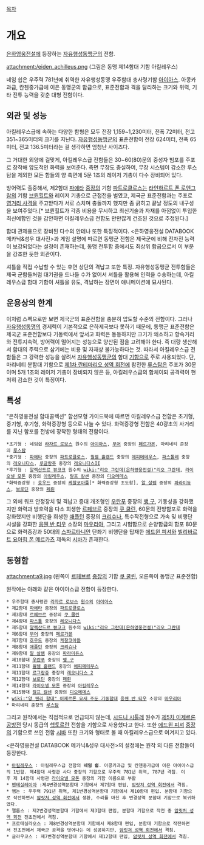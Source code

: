 [[목차]]
= 개요 =
[[은하영웅전설]]에 등장하는 [[자유행성동맹군]]의 전함.

attachment:/eiden_achilleus.png
(그림은 동맹 제14함대 기함 아킬레우스)

네임 쉽은 우주력 781년에 취역한 자유행성동맹 우주함대 총사령기함 [[아이아스]]. 아콩카과급, 칸첸중가급에 이은 동맹군의 함급으로, 표준전함과 격을 달리하는 크기와 위력, 기타 전투 능력을 갖춘 대형 전함이다.

== 외관 및 성능 ==
아킬레우스급에 속하는 다양한 함형은 모두 전장 1,159~1,230미터, 전폭 72미터, 전고 351~365미터의 크기를 지닌다. [[자유행성동맹군]]의 표준전함이 전장 624미터, 전폭 65미터, 전고 136.5미터라는 걸 생각하면 엄청난 사이즈다.

그 거대한 외양에 걸맞게, 아킬레우스급 전함들은 30~60(80)문의 중성자 빔포를 주포로 장착해 압도적인 화력을 보여준다. 측면 무장도 충실하여, 무장 시스템이 감소한 루스탐을 제외한 모든 함들의 양 측면에 5문 1조의 레이저 기총이 다수 장비되어 있다.

방어력도 출중해서, 제2함대 [[파에타]] [[중장]]의 기함 [[파트로클로스]]는 [[라인하르트 폰 로엔그람]]의 기함 [[브륀힐트]]와 레이저 기총으로 근접전을 벌였고, 제국군 표준전함과는 주포로 [[영거리 사격]]을 주고받다가 서로 스치며 충돌까지 했지만 좀 긁히고 끝날 정도의 내구성을 보여주었다.[* 브륀힐트가 각종 비용을 무시하고 최신기술과 자재를 아낌없이 투입한 최신예함인 것을 감안하면 아킬레우스급 전함도 만만찮게 건조된 것으로 추정된다.]

함대 관제용으로 장비된 다수의 안테나 또한 특징적이다. <은하영웅전설 DATABOOK 메카닉&성우 대사전>과 게임 설명에 따르면 동맹군 전함은 제국군에 비해 전자전 능력이 보강되었다는 설정이 존재하는데, 동맹 전투함 중에서도 최상위 함급으로서 이 부분을 강조한 듯한 외관이다.

셔틀을 직접 수납할 수 있는 후면 상단의 격납고 또한 특징. 자유행성동맹군 전투함들은 제국 군함들처럼 대기권을 드나들 수가 없어서 셔틀을 활용해 인력을 수송하는데, 아킬레우스급 함대 기함이 셔틀을 유도, 격납하는 장면이 애니메이션에 묘사된다.

== 운용상의 한계 ==
이처럼 스펙으로만 보면 제국군의 표준전함을 충분히 압도할 수준의 전함이다. 그러나 [[자유행성동맹]]의 경제력이 기본적으로 은하제국보다 못하기 때문에, 동맹군 표준전함은 제국군 표준전함보다 기동력에서 앞서고 화력은 동등하지만 크기가 왜소하고 항속거리와 전투지속력, 방어력이 떨어지는 성능으로 양산된 점을 고려해야 한다. 즉 대량 생산해서 함대의 주력으로 삼기에는 비용 및 자재상 불가능하다는 것. 따라서 아킬레우스급 전함들은 그 강력한 성능을 살려서 [[자유행성동맹군]]의 함대 [[기함]]으로 주로 사용되었다.
단, 마리네티 분함대 기함으로 [[제1차 란테마리오 성역 회전]]에 참전한 [[루스탐]]은 주포가 30문이며 5개 1조의 레이저 기총이 장비되지 않은 등, 아킬레우스급의 함체이되 공격력이 현저히 감소한 것이 특징이다.

== 특성 ==
"은하영웅전설 함대콜렉션" 함선모형 가이드북에 따르면 아킬레우스급 전함은 초기형, 중기형, 후기형, 화력증강형 등으로 나눌 수 있다. 화력증강형 전함은 40광초의 사거리를 지닌 함포를 전방에 장착한 형태의 전함이다.

 *초기형 : 네임쉽 [[라자르 로보스]] 원수의 [[아이아스]], [[무어]] 중장의 [[페르가몬]], 마리네티 준장의 [[루스탐]]
 *중기형 : [[파에타]] 중장의 [[파트로클로스]], [[윌렘 홀랜드]] 중장의 [[에피메테우스]], [[파스톨레]] 중장의 [[레오니다스]], [[루글랑주]] 중장의 [[레오니다스]]II
 *후기형 : [[알렉산드르 뷰코크]] 원수의 [[wiki:"리오 그란데(은하영웅전설)"리오 그란데]], [[라이오넬 모톤]] 중장의 [[아킬레우스]], [[랄프 칼센]] 중장의 [[디오메데스]]
 *화력증강형 : [[호우드]] 중장의 [[케찰코아틀]][* 화력증강형 초도함], [[알 살렘]] 중장의 [[파라미듀스]], [[보로딘]] 중장의 [[페륀]]
 
그 외에 워프 안정장치 및 격납고 증대 개조형인 [[우란푸]] 중장의 [[뱅 구]], 기동성을 강화했지만 화력과 방호력을 다소 희생한 [[르페브르]] 중장의 [[쿠 쿨린]], 60문의 전방함포로 화력을 강화했지만 비행단을 희생한 [[애플턴]] 중장의 [[크리슈나]], 특수작전형으로 가속 및 비행단 시설을 강화한 [[응웬 반 티우]] 소장의 [[마우리아]], 그리고 시험함으로 순양함급의 함포 80문으로 화력증강과 50대의 [[스파르타니안]] 단좌기 비행단을 탑재한 [[에드윈 피셔]]와 [[빌리바르트 요아힘 폰 메르카츠]] 제독의 [[시바]]가 존재한다.

== 동형함 ==
attachment:a9.jpg
(왼쪽이 [[르페브르]] [[중장]]의 기함 [[쿠 쿨린]], 오른쪽이 동맹군 표준전함)

원작에는 아래와 같은 아이아스급 전함이 등장한다.
 * 우주함대 총사령관 [[라자르 로보스]] [[원수]]의 [[아이아스]]
 * 제2함대 [[파에타]] 중장의 [[파트로클로스]]
 * 제3함대 [[르페브르]] 중장의 [[쿠 쿨린]]
 * 제4함대 [[파스톨]] 중장의 [[레오니다스]]
 * 제5함대 [[알렉산드르 뷰코크]] 원수의 [[wiki:"리오 그란데(은하영웅전설)"리오 그란데]]
 * 제6함대 [[무어]] 중장의 [[페르가몬]]
 * 제7함대 [[호우드]] 중장의 [[케찰코아틀]]
 * 제8함대 [[애플턴]] 중장의 [[크리슈나]]
 * 제9함대 [[알 살렘]] 중장의 [[파라미듀스]]
 * 제10함대 [[우란푸]] 중장의 [[뱅 구]]
 * 제11함대 [[윌렘 홀랜드]] 중장의 [[에피메테우스]]
 * 제11함대 [[르그랑쥬]] 중장의 [[레오니다스 2]]
 * 제12함대 [[보로딘]] 중장의 [[페륀]]
 * 제14함대 [[라이오넬 모톤]] 중장의 [[아킬레우스]]
 * 제15함대 [[랄프 칼센]] 중장의 [[디오메데스]]
 * [[wiki:"양 웬리 함대" 이제르론 요새 주둔 기동함대]] [[응웬 반 티우]] 소장의 [[마우리아]]
 * 마리네티 준장의 [[루스탐]]

그리고 원작에서는 직접적으로 언급되지 않는데, [[시드니 시톨레]] 원수가 [[제5차 이제르론 공방전]] 당시 동급의 [[헥토르]]란 전함을 기함으로 사용했다고 한다. 또한 [[에드윈 피셔]] [[중장]]의 기함으로 쓰인 전함 [[시바]] 또한 크기와 형태로 볼 때 아킬레우스급으로 여겨지고 있다.

<은하영웅전설 DATABOOK 메카닉&성우 대사전>의 설정에는 원작 외 다른 전함들이 등장한다.

 * [[아킬레우스]] : 아킬레우스급 전함의 '''네임 쉽'''. 아콩카과급 및 칸첸중가급에 이은 아이아스급의 1번함. 제4함대 사령관 사다 중장의 기함으로 우주력 781년 취역, 787년 격침. 이후 제 14함대 사령관 [[라이오넬 모톤]] 중장의 기함 이름으로 부활
 * [[펜테실레이아]] :제4변경성역분함대 기함에서 제7함대 편입, [[암릿처 성역 회전]]에서 격침.
 * 멤논 : 우주력 791년 취역, 제1변경성역분함대 기함에서 제10함대 편입. 분함대 기함으로 작전하면서 [[암릿처 성역 회전]]에서 생환, 수리를 마친 후 변경성역 분함대 기함으로 복귀하였다.
 * 펠롭스 : 제2변경성역분함대 기함에서 제3함대 편입, 분함대 기함으로 작전 중 [[암릿처 성역 회전]] 전초전에서 격침.
 * 프로테실라오스 : 제8변경성역분함대 기함에서 제8함대 편입, 분함대 기함으로 작전하면서 전초전에서 제국군 공격을 벗어나는 데 성공하지만, [[암릿처 성역 회전]]에서 격침.
 * 글라우코스 : 제7변경성역분함대 기함에서 제12함대 편입, [[암릿처 성역 회전]]에서 격침.
